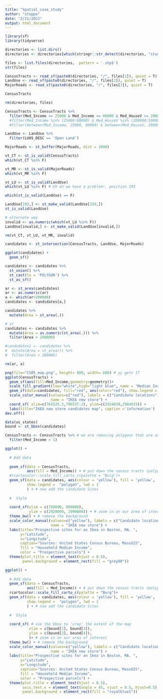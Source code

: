 ---
title: "Spatial_case_study"
author: "steppe"
date: "2/21/2022"
output: html_document
---
```{r}
library(sf)
library(tidyverse)
```

```{r}
directories <- list.dirs()
directories <- directories[which(stringr::str_detect(directories, "study"))]

files <- list.files(directories,  pattern = '.shp$')
str(files)

```

```{r}
CensusTracts <- read_sf(paste0(directories, "/", files[1]), quiet = T)
LandUse <- read_sf(paste0(directories, "/", files[2]), quiet = T)
MajorRoads <- read_sf(paste0(directories, "/", files[3]), quiet = T)

CensusTracts

rm(directories, files)
```


```{r Filter Census Tracts}
CensusTracts <- CensusTracts %>% 
  filter(Med_Income >= 25000 & Med_Income <= 80000 & Med_HouseV >= 200000 & Med_HouseV <= 500000) #%>% 
  #filter(Med_Income %in% (25000:80000) & Med_HouseV %in% (200000:500000)) #%>%  
  #filter(between(Med_Income, 25000, 80000) & between(Med_HouseV, 200000, 500000))

```

```{r Filter for Land Use}
LandUse <- LandUse %>% 
  filter(LU05_DESC == 'Open Land')
```

```{r Buffer Major Roads}
MajorRoads <- st_buffer(MajorRoads, dist = 2000)
```

```{r Check Polygons}
vt_CT <- st_is_valid(CensusTracts)
which(vt_CT %in% F)

vt_MR <- st_is_valid(MajorRoads)
which(vt_MR %in% F)

vt_LU <- st_is_valid(LandUse)
which(vt_LU %in% F) # Uh oh we have a problem!, position 193

which(st_is_valid(LandUse) == F)

LandUse[193,] <- st_make_valid(LandUse[193,])
st_is_valid(LandUse)

# alternate way
invalid <- as.numeric(which(vt_LU %in% F))
LandUse[invalid,] <- st_make_valid(LandUse[invalid,])

rm(vt_CT, vt_LU, vt_MR, invalid)
```

```{r Intersect}
candidates <- st_intersection(CensusTracts, LandUse, MajorRoads) 

ggplot(candidates) + 
  geom_sf()
```

```{r Re polygons}
candidates <- candidates %>% 
  st_union() %>% 
  st_cast(to = 'POLYGON') %>% 
  st_as_sf()
```
 

```{r Calculate area of Unioned Polygons and Select}
ar <- st_area(candidates)
ar <- as.numeric(ar)
a <- which(ar>200000)
candidates <- candidates[a,]

candidates %>% 
  mutate(Area = st_area(.))

# or 
candidates <- candidates %>% 
  mutate(Area = as.numeric(st_area(.))) %>% 
  filter(Area > 200000)

#candidates1 <- candidates %>% 
#  mutate(Area = st_area()) %>% 
#  filter(Area > 200000)

rm(ar, a)
```


```{r}
png(file="CS05_map.png", height= 800, width= 600) # yy gets 17
ggplot(CensusTracts) +
  geom_sf(aes(fill=Med_Income,geometry=geometry))+
  scale_fill_gradient(low="white",high="light blue", name = "Median Income") +
  geom_sf(data=candidates, fill="red", aes(color="red"), show.legend =  "polygon")+
  scale_color_manual(values=c("red"), labels = c("Candidate locations"),
                     name = "IKEA new store") +
  coord_sf( xlim=c(761525.5,796537.2), ylim=c(2924038,2984915)) +
  labs(title="IKEA new store candidates map", caption ='information')
dev.off()
```


```{r}
data(us_states) 
bound <- st_bbox(candidates)

CensusTracts <- CensusTracts %>% # we are removing polygons that are only made up of water. 
  filter(Med_Income > 1)

ggplot() +
  
  # Add data
  
  geom_sf(data = CensusTracts,
          aes(fill = Med_Income)) + # put down the census tracts (polygons with associated median household income) first
  #rcartocolor::scale_fill_carto_c(palette = "Burg")+
  geom_sf(data = candidates, aes(colour = 'yellow'), fill = 'yellow', 
          show.legend =  "polygon", lwd = 1
          ) + # now add the candidate Sites
  
  #  Style
  
  coord_sf(xlim = c(760000, 800000), 
           ylim = c(2920000, 2990000)) + # zoom in on our area of interest
  theme_bw() + # remove the background
  scale_color_manual(values=c("yellow"), labels = c("Candidate locations"),
                     name = "IKEA new store") +
  labs(title="Prospective sites for an Ikea in Boston, MA. ", 
       y="Latitude",
       x="Longitude",
       caption="Sources: United States Census Bureau, MassGIS",
       fill = "Household Median Income",
       color = "Prospective parcels") +
  theme(plot.title = element_text(hjust = 0.5),
        panel.background = element_rect(fill = "grey90"))
```


```{r}
ggplot() +
  
  # Add data
  geom_sf(data = CensusTracts,
          aes(fill = Med_Income)) + # put down the census tracts (polygons with associated median household income) first
  rcartocolor::scale_fill_carto_c(palette = "Burg")+
  geom_sf(data = candidates, aes(colour = 'yellow'), fill = 'yellow', 
          show.legend =  "polygon", lwd = 1
          ) + # now add the candidate Sites
  
  #  Style
  
  coord_sf( # use the bbox to 'crop' the extent of the map
           xlim = c(bound[1], bound[3]), 
           ylim = c(bound[2], bound[4]),
           )+ # zoom in on our area of interest
  theme_bw() + # remove the background
  scale_color_manual(values=c("yellow"), labels = c("Candidate locations"),
                     name = "IKEA new store") +
  labs(title="Prospective sites for an Ikea in Boston, MA. ", 
       y="Latitude",
       x="Longitude",
       caption="Sources: United States Census Bureau, MassGIS",
       fill = "Household Median Income",
       color = "Prospective parcels") +
  theme(plot.title = element_text(hjust = 0.5),
        axis.text.x = element_text(angle = 45, vjust = 0.5, hjust=0.5),
        panel.background = element_rect(fill = "royalblue1"))

```

